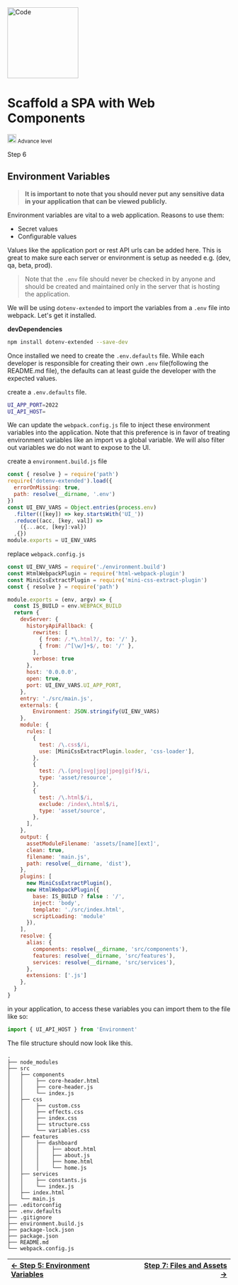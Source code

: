 


<Meta title="Welcome/Recipes/Scaffold a SPA/Step 6: Environment Variables" />

<div className="recipe">
  <img src={Code} alt="Code" height="160" />
  <div classNamw="flex-col">
    <h1 className="heading">Scaffold a SPA with Web Components</h1>
    <small className="flex"> <img src={AdvanceLevel} alt="Intermedite Level" height="20" /> Advance level</small>
    <p>Step 6
    </p>
  </div>
</div>


## Environment Variables

> **It is important to note that you should never put any sensitive data
in your application that can be viewed publicly.**

Environment variables are vital to a web application. Reasons to use
them:
- Secret values
- Configurable values

Values like the application port or rest API urls can be added here.
This is great to make sure each server or environment is setup as needed e.g.
(dev, qa, beta, prod).

> Note that the `.env` file should never be checked in by
anyone and should be created and maintained only in the server that is hosting the
application.

We will be using `dotenv-extended` to import the variables from a `.env` file
into webpack. Let's get it installed.

**devDependencies**
```sh
npm install dotenv-extended --save-dev
```

Once installed we need to create the `.env.defaults` file.  While each developer
is responsible for creating their own `.env` file(following the README.md file),
the defaults can at least guide the developer with the expected values.

create a `.env.defaults` file.

```sh
UI_APP_PORT=2022
UI_API_HOST=
```

We can update the `webpack.config.js` file to inject these environment variables
into the application. Note that this preference is in favor of treating environment
variables like an import vs a global variable.  We will also filter out variables
we do not want to expose to the UI.

create a `environment.build.js` file
```js
const { resolve } = require('path')
require('dotenv-extended').load({
  errorOnMissing: true,
  path: resolve(__dirname, '.env')
})
const UI_ENV_VARS = Object.entries(process.env)
  .filter(([key]) => key.startsWith('UI_'))
  .reduce((acc, [key, val]) =>
    ({...acc, [key]:val})
  ,{})
module.exports = UI_ENV_VARS
```

replace `webpack.config.js`
```js
const UI_ENV_VARS = require('./environment.build')
const HtmlWebpackPlugin = require('html-webpack-plugin')
const MiniCssExtractPlugin = require('mini-css-extract-plugin')
const { resolve } = require('path')

module.exports = (env, argv) => {
  const IS_BUILD = env.WEBPACK_BUILD
  return {
    devServer: {
      historyApiFallback: {
        rewrites: [
          { from: /.*\.html?/, to: '/' },
          { from: /^[\w/]+$/, to: '/' },
        ],
        verbose: true
      },
      host: '0.0.0.0',
      open: true,
      port: UI_ENV_VARS.UI_APP_PORT,
    },
    entry: './src/main.js',
    externals: {
        Environment: JSON.stringify(UI_ENV_VARS)
    },
    module: {
      rules: [
        {
          test: /\.css$/i,
          use: [MiniCssExtractPlugin.loader, 'css-loader'],
        },
        {
          test: /\.(png|svg|jpg|jpeg|gif)$/i,
          type: 'asset/resource',
        },
        {
          test: /\.html$/i,
          exclude: /index\.html$/i,
          type: 'asset/source',
        },
      ],
    },
    output: {
      assetModuleFilename: 'assets/[name][ext]',
      clean: true,
      filename: 'main.js',
      path: resolve(__dirname, 'dist'),
    },
    plugins: [
      new MiniCssExtractPlugin(),
      new HtmlWebpackPlugin({
        base: IS_BUILD ? false : '/',
        inject: 'body',
        template: './src/index.html',
        scriptLoading: 'module'
      }),
    ],
    resolve: {
      alias: {
        components: resolve(__dirname, 'src/components'),
        features: resolve(__dirname, 'src/features'),
        services: resolve(__dirname, 'src/services'),
      },
      extensions: ['.js']
    },
  }
}
```

in your application, to access these variables you can import them to the file like so:

```js
import { UI_API_HOST } from 'Environment'
```


The file structure should now look like this.

```
.
├── node_modules
├── src
│   ├── components
│   │    ├── core-header.html
│   │    ├── core-header.js
│   │    └── index.js
│   ├── css
│   │    ├── custom.css
│   │    ├── effects.css
│   │    ├── index.css
│   │    ├── structure.css
│   │    └── variables.css
│   ├── features
│   │    ├── dashboard
│   │    │    ├── about.html
│   │    │    ├── about.js
│   │    │    ├── home.html
│   │    │    └── home.js
│   ├── services
│   │    ├── constants.js
│   │    └── index.js
│   ├── index.html
│   └── main.js
├── .editorconfig
├── .env.defaults
├── .gitignore
├── environment.build.js
├── package-lock.json
├── package.json
├── README.md
└── webpack.config.js
```

| [&#8592; Step 5: Environment Variables](?path=/docs/welcome-recipes-scaffold-a-spa-step-5-features--page) |  | [Step 7: Files and Assets &#8594;](?path=/docs/welcome-recipes-scaffold-a-spa-step-7-files-and-assets--page)
|:---------|:---------:|---------:|
